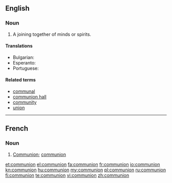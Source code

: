 {{also|Communion}}
==English==

===Noun===
{{en-noun}}

# A joining together of minds or spirits.

====Translations====
{{trans-top|a joining together of minds or spirits}}
* Bulgarian: {{t|bg|единение|n|sc=Cyrl}}
* Esperanto: {{t|eo|komuneco}}
* Portuguese: {{t+|pt|comunhão|f}}
{{trans-mid}}
{{trans-bottom}}

====Related terms====
* [[communal]]
* [[communion hall]]
* [[community]]
* [[union]]

----

==French==

===Noun===
{{fr-noun|f}}
{{attention|fr|needs expansion}}

# [[Communion#English|Communion]]; [[communion#English|communion]]

[[et:communion]]
[[el:communion]]
[[fa:communion]]
[[fr:communion]]
[[io:communion]]
[[kn:communion]]
[[hu:communion]]
[[my:communion]]
[[pl:communion]]
[[ru:communion]]
[[fi:communion]]
[[te:communion]]
[[vi:communion]]
[[zh:communion]]